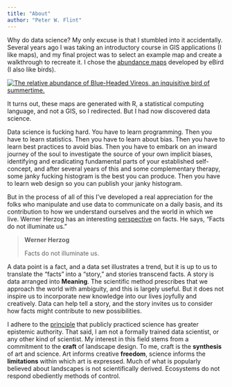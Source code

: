 ```yaml
---
title: "About"
author: "Peter W. Flint"
---
```


Why do data science? My only excuse is that I stumbled into it accidentally. Several years ago I was taking an introductory course in GIS applications (I like maps), and my final project was to select an example map and create a walkthrough to recreate it. I chose the [abundance maps](https://science.ebird.org/en/status-and-trends/abundance-maps) developed by eBird (I also like birds).

[![The relative abundance of Blue-Headed Vireos, an inquisitive bird of summertime.](_assets/image_buhvir-abundance-map-v2022-en.png){fig-alt="A map of North America illustrating the relative abundance of the Blue-Headed Vireo. The northern part is red to display its summer range. The middle is yellow, displaying its migratory range in Spring and Fall. The southern area is blue to display its Winter range." fig-align="center"}](https://science.ebird.org/en/status-and-trends/species/buhvir/abundance-map)

It turns out, these maps are generated with R, a statistical computing language, and not a GIS, so I redirected. But I had now discovered data science.

Data science is fucking hard. You have to learn programming. Then you have to learn statistics. Then you have to learn about bias. Then you have to learn best practices to avoid bias. Then you have to embark on an inward journey of the soul to investigate the source of your own implicit biases, identifying and eradicating fundamental parts of your established self-concept, and after several years of this and some complementary therapy, some janky fucking histogram is the best you can produce. Then you have to learn web design so you can publish your janky histogram.

But in the process of all of this I've developed a real appreciation for the folks who manipulate and use data to communicate on a daily basis, and its contribution to how we understand ourselves and the world in which we live. Werner Herzog has an interesting [perspective](https://www.newyorker.com/podcast/the-new-yorker-radio-hour/werner-herzog-defends-his-ecstatic-approach-to-the-truth) on facts. He says, "Facts do not illuminate us."

> **Werner Herzog**
>
> Facts do not illuminate us.

A data point is a fact, and a data set illustrates a trend, but it is up to us to translate the "facts" into a "story," and stories transcend facts. A story is data arranged into **Meaning**. The scientific method prescribes that we approach the world with ambiguity, and this is largely useful. But it does not inspire us to incorporate new knowledge into our lives joyfully and creatively. Data can help tell a story, and the story invites us to consider how facts might contribute to new possibilities.

I adhere to the [principle](https://www.readthesequences.com/Scientific-Evidence-Legal-Evidence-Rational-Evidence) that publicly practiced science has greater epistemic authority. That said, I am not a formally trained data scientist, or any other kind of scientist. My interest in this field stems from a commitment to the **craft** of landscape design. To me, craft is the **synthesis** of art and science. Art informs creative **freedom**, science informs the **limitations** within which art is expressed. Much of what is popularly believed about landscapes is not scientifically derived. Ecosystems do not respond obediently methods of control.
